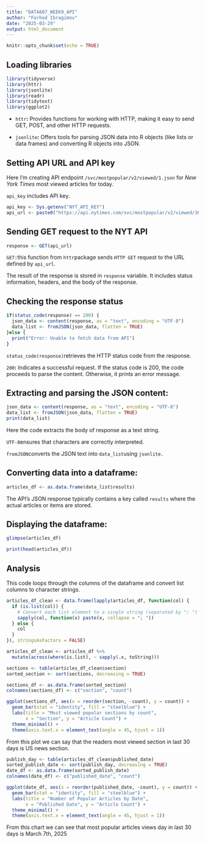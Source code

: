---
title: "DATA607_WEEK9_API"
author: "Farhod Ibragimov"
date: "2025-03-29"
output: html_document
---

```{r setup, include=FALSE}
knitr::opts_chunk$set(echo = TRUE)
```

## Loading libraries

```{r}
library(tidyverse)
library(httr)
library(jsonlite)
library(readr)
library(tidytext)
library(ggplot2)
```

-   `httr`**:** Provides functions for working with HTTP, making it easy to send GET, POST, and other HTTP requests.

-   `jsonlite`**:** Offers tools for parsing JSON data into R objects (like lists or data frames) and converting R objects into JSON.

## Setting API URL and API key

Here I'm creating API endpoint `/svc/mostpopular/v2/viewed/1.json` for *New York Times* most viewed articles for today.

`api_key` includes API key.

```{r}
api_key <- Sys.getenv("NYT_API_KEY")
api_url <- paste0("https://api.nytimes.com/svc/mostpopular/v2/viewed/30.json?api-key=", api_key)
```

## Sending GET request to the NYT API

```{r}
response <- GET(api_url)
```

`GET:`this function from `httr`package sends `HTTP GET` request to the URL defined by `api_url`.

The result of the response is stored in `response` variable. It includes status information, headers, and the body of the response.

## Checking the response status

```{r}
if(status_code(response) == 200) {
  json_data <- content(response, as = "text", encoding = "UTF-8")
  data_list <- fromJSON(json_data, flatten = TRUE)
}else {
  print("Error: Unable to fetch data from API")
}
```

`status_code(response)`retrieves the HTTP status code from the response.

`200`**:** Indicates a successful request. If the status code is 200, the code proceeds to parse the content. Otherwise, it prints an error message.

## Extracting and parsing the JSON content:

```{r}
json_data <- content(response, as = "text", encoding = "UTF-8")
data_list <- fromJSON(json_data, flatten = TRUE)
print(data_list)
```

Here the code extracts the body of response as a text string.

`UTF-8`ensures that characters are correctly interpreted.

`fromJSON`converts the JSON text into `data_list`using `jsonlite.`

## Converting data into a dataframe:

```{r}
articles_df <- as.data.frame(data_list$results)
```

The API’s JSON response typically contains a key called `results` where the actual articles or items are stored.

## Displaying the dataframe:

```{r}
glimpse(articles_df)
```

```{r}
print(head(articles_df))
```

## Analysis

This code loops through the columns of the dataframe and convert list columns to character strings.

```{r}
articles_df_clean <- data.frame(lapply(articles_df, function(col) {
  if (is.list(col)) {
    # Convert each list element to a single string (separated by "; ")
    sapply(col, function(x) paste(x, collapse = "; "))
  } else {
    col
  }
}), stringsAsFactors = FALSE)

articles_df_clean <- articles_df %>% 
  mutate(across(where(is.list), ~ sapply(.x, toString)))
```

```{r}
sections <- table(articles_df_clean$section)
sorted_section <- sort(sections, decreasing = TRUE)

sections_df <- as.data.frame(sorted_section)
colnames(sections_df) <- c("section", "count")
```

```{r}
ggplot(sections_df, aes(x = reorder(section, -count), y = count)) +
  geom_bar(stat = "identity", fill = "steelblue") +
  labs(title = "Most viewed popular sections by count",
       x = "Section", y = "Article Count") +
  theme_minimal() +
  theme(axis.text.x = element_text(angle = 45, hjust = 1))
```

From this plot we can say that the readers most viewed section in last 30 days is US news section.

```{r}
publish_day <- table(articles_df_clean$published_date)
sorted_publish_date <- sort(publish_day, decreasing = TRUE)
date_df <- as.data.frame(sorted_publish_date)
colnames(date_df) <- c("published_date", "count")
```

```{r}

ggplot(date_df, aes(x = reorder(published_date, -count), y = count)) +
  geom_bar(stat = "identity", fill = "steelblue") +
  labs(title = "Number of Popular Articles by Date",
       x = "Published Date", y = "Article Count") +
  theme_minimal() +
  theme(axis.text.x = element_text(angle = 45, hjust = 1))
```

From this chart we can see that most popular articles views day in last 30 days is March 7th, 2025

